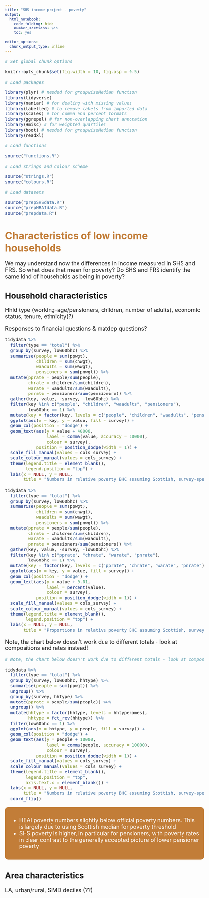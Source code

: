 ---
title: "SHS income project - poverty"
output: 
  html_notebook:
    code_folding: hide
    number_sections: yes
    toc: yes
    
editor_options: 
  chunk_output_type: inline
---


```{r setup, include = FALSE}

# Set global chunk options

knitr::opts_chunk$set(fig.width = 10, fig.asp = 0.5)

# Load packages

library(plyr) # needed for groupwiseMedian function
library(tidyverse)
library(naniar) # for dealing with missing values
library(labelled) # to remove labels from imported data
library(scales) # for comma and percent formats
library(ggrepel) # for non-overlapping chart annotation
library(Hmisc) # for weighted quartiles
library(boot) # needed for groupwiseMedian function
library(readxl)

# Load functions

source("functions.R")

# Load strings and colour scheme

source("strings.R")
source("colours.R")

# Load datasets

source("prepSHSdata.R")
source("prepHBAIdata.R")
source("prepdata.R")

```


<style type="text/css">

body{ /* Normal  */
      font-size: 18px;
  }
td {  /* Table  */
  font-size: 16px;
}
h1.title {
  font-size: 38px;
  color: black;
}
h1 { /* Header 1 */
  font-size: 32px;
  font-weight: bold;
  color: #C27D38;
}
h2 { /* Header 2 */
    font-size: 26px;
    font-weight: bold;
}
h3 { /* Header 3 */
    font-size: 22px;
    font-weight: bold;
    color: #798E87;
}
code.r{ /* Code block */
    font-size: 14px;
}
pre { /* Code block - determines code spacing between lines */
    font-size: 14px;
}
figure {
  width: 100%;
}
</style>

<style>
div.box { background-color:#C27D38; color: white; border-radius: 10px; padding: 15px;}
</style>


# Characteristics of low income households

We may understand now the differences in income measured in SHS and FRS. So what does that mean for poverty? Do SHS and FRS identify the same kind of households as being in poverty?

## Household characteristics

Hhld type (working-age/pensioners, children, number of adults), economic status, tenure, ethnicity(?)

Responses to financial questions & matdep questions?

```{r poverty_numbers}

tidydata %>%
  filter(type == "total") %>%
  group_by(survey, low60bhc) %>%
  summarise(people = sum(ppwgt),
            children = sum(chwgt),
            waadults = sum(wawgt),
            pensioners = sum(pnwgt)) %>%
  mutate(pprate = people/sum(people),
         chrate = children/sum(children),
         warate = waadults/sum(waadults),
         pnrate = pensioners/sum(pensioners)) %>%
  gather(key, value, -survey, -low60bhc) %>%
  filter(key %in% c("people", "children", "waadults", "pensioners"),
         low60bhc == 1) %>%
  mutate(key = factor(key, levels = c("people", "children", "waadults", "pensioners"))) %>%
  ggplot(aes(x = key, y = value, fill = survey)) +
  geom_col(position = "dodge") +
  geom_text(aes(y = value + 40000,
                label = comma(value, accuracy = 10000),
                colour = survey),
            position = position_dodge(width = 1)) +
  scale_fill_manual(values = cols_survey) +
  scale_colour_manual(values = cols_survey) +
  theme(legend.title = element_blank(),
        legend.position = "top") +
  labs(x = NULL, y = NULL,
       title = "Numbers in relative poverty BHC assuming Scottish, survey-specific poverty thresholds")

```

```{r poverty_rates}

tidydata %>%
  filter(type == "total") %>%
  group_by(survey, low60bhc) %>%
  summarise(people = sum(ppwgt),
            children = sum(chwgt),
            waadults = sum(wawgt),
            pensioners = sum(pnwgt)) %>%
  mutate(pprate = people/sum(people),
         chrate = children/sum(children),
         warate = waadults/sum(waadults),
         pnrate = pensioners/sum(pensioners)) %>%
  gather(key, value, -survey, -low60bhc) %>%
  filter(key %in% c("pprate", "chrate", "warate", "pnrate"),
         low60bhc == 1) %>%
  mutate(key = factor(key, levels = c("pprate", "chrate", "warate", "pnrate"))) %>%
  ggplot(aes(x = key, y = value, fill = survey)) +
  geom_col(position = "dodge") +
  geom_text(aes(y = value + 0.01,
                label = percent(value),
                colour = survey),
            position = position_dodge(width = 1)) +
  scale_fill_manual(values = cols_survey) +
  scale_colour_manual(values = cols_survey) +
  theme(legend.title = element_blank(),
        legend.position = "top") +
  labs(x = NULL, y = NULL,
       title = "Proportions in relative poverty BHC assuming Scottish, survey-specific poverty thresholds")

```

Note, the chart below doesn't work due to different totals - look at compositions and rates instead!

```{r poverty_hhtype}

# Note, the chart below doesn't work due to different totals - look at compositions and rates instead!

tidydata %>%
  filter(type == "total") %>%
  group_by(survey, low60bhc, hhtype) %>%
  summarise(people = sum(ppwgt)) %>%
  ungroup() %>%
  group_by(survey, hhtype) %>%
  mutate(pprate = people/sum(people)) %>%
  ungroup() %>%
  mutate(hhtype = factor(hhtype, levels = hhtypenames),
         hhtype = fct_rev(hhtype)) %>%
  filter(low60bhc == 1) %>%
  ggplot(aes(x = hhtype, y = people, fill = survey)) +
  geom_col(position = "dodge") +
  geom_text(aes(y = people + 10000,
                label = comma(people, accuracy = 10000),
                colour = survey),
            position = position_dodge(width = 1)) +
  scale_fill_manual(values = cols_survey) +
  scale_colour_manual(values = cols_survey) +
  theme(legend.title = element_blank(),
        legend.position = "top",
        axis.text.x = element_blank()) +
  labs(x = NULL, y = NULL,
       title = "Numbers in relative poverty BHC assuming Scottish, survey-specific poverty thresholds") +
  coord_flip()

```

<div class = "box">

- HBAI poverty numbers slightly below official poverty numbers. This is largely due to using Scottish median for poverty threshold
- SHS poverty is higher, in particular for pensioners, with poverty rates in clear contrast to the generally accepted picture of lower pensioner poverty

</div>

## Area characteristics

LA, urban/rural, SIMD deciles (??)